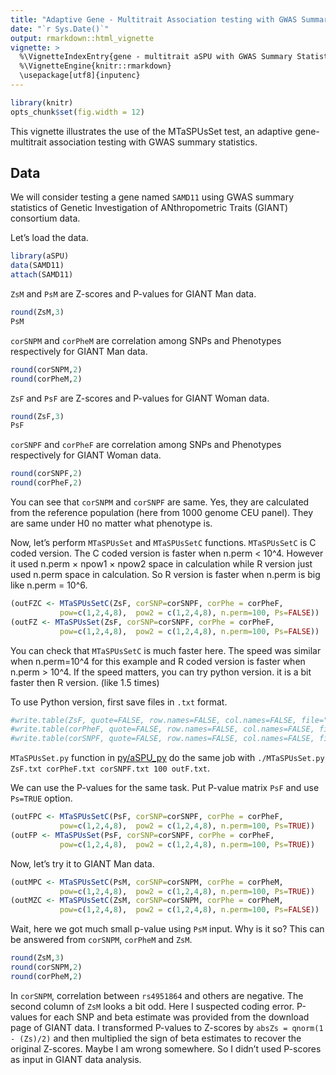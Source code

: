 ```yaml
---
title: "Adaptive Gene - Multitrait Association testing with GWAS Summary Statistics (MTaSPUsSet() )"
date: "`r Sys.Date()`"
output: rmarkdown::html_vignette
vignette: >
  %\VignetteIndexEntry{gene - multitrait aSPU with GWAS Summary Statistics}
  %\VignetteEngine{knitr::rmarkdown}
  \usepackage[utf8]{inputenc}
---
```


```r
library(knitr)
opts_chunk$set(fig.width = 12)
```

This vignette illustrates the use of the MTaSPUsSet test, an adaptive gene-multitrait association testing with GWAS summary statistics. 

## Data

We will consider testing a gene named `SAMD11` using GWAS summary statistics of Genetic
Investigation of ANthropometric Traits (GIANT) consortium data.

Let's load the data.
```r
library(aSPU)
data(SAMD11)
attach(SAMD11)
```

`ZsM` and `PsM` are Z-scores and P-values for GIANT Man data.
```r
round(ZsM,3)
PsM
```

`corSNPM` and `corPheM` are correlation among SNPs and Phenotypes respectively for GIANT Man data. 
```r
round(corSNPM,2)
round(corPheM,2)
```

`ZsF` and `PsF` are Z-scores and P-values for GIANT Woman data.
```r
round(ZsF,3)
PsF
```

`corSNPF` and `corPheF` are correlation among SNPs and Phenotypes respectively for GIANT Woman data. 
```r
round(corSNPF,2)
round(corPheF,2)
```

You can see that `corSNPM` and `corSNPF` are same. Yes, they are calculated from the reference population (here from 1000 genome CEU panel). They are same under H0 no matter what phenotype is.  

Now, let's perform `MTaSPUsSet` and `MTaSPUsSetC` functions. `MTaSPUsSetC` is C coded version. The C coded version is faster when n.perm < 10^4. However it used n.perm $\times$ npow1 $\times$ npow2 space in calculation while R version just used n.perm space in calculation. So R version is faster when n.perm is big like n.perm = 10^6. 

```r
(outFZC <- MTaSPUsSetC(ZsF, corSNP=corSNPF, corPhe = corPheF,
           pow=c(1,2,4,8),  pow2 = c(1,2,4,8), n.perm=100, Ps=FALSE))
(outFZ <- MTaSPUsSet(ZsF, corSNP=corSNPF, corPhe = corPheF,
           pow=c(1,2,4,8),  pow2 = c(1,2,4,8), n.perm=100, Ps=FALSE))
```

You can check that `MTaSPUsSetC` is much faster here. The speed was similar when n.perm=10^4 for this example and R coded version is faster when n.perm > 10^4. If the speed matters, you can try python version. it is a bit faster then R version. (like 1.5 times)

To use Python version, first save files in `.txt` format.

```r
#write.table(ZsF, quote=FALSE, row.names=FALSE, col.names=FALSE, file="ZsF.txt")
#write.table(corPheF, quote=FALSE, row.names=FALSE, col.names=FALSE, file="corPheF.txt")
#write.table(corSNPF, quote=FALSE, row.names=FALSE, col.names=FALSE, file="corSNPF.txt")

```
`MTaSPUsSet.py` function in [py/aSPU_py](https://github.com/ikwak2/aSPU_py) do the same job with `./MTaSPUsSet.py ZsF.txt corPheF.txt corSNPF.txt 100 outF.txt`.

We can use the P-values for the same task. Put P-value matrix `PsF` and use `Ps=TRUE` option.
```r
(outFPC <- MTaSPUsSetC(PsF, corSNP=corSNPF, corPhe = corPheF,
           pow=c(1,2,4,8),  pow2 = c(1,2,4,8), n.perm=100, Ps=TRUE))
(outFP <- MTaSPUsSet(PsF, corSNP=corSNPF, corPhe = corPheF,
           pow=c(1,2,4,8),  pow2 = c(1,2,4,8), n.perm=100, Ps=TRUE))
```

Now, let's try it to GIANT Man data. 
```r
(outMPC <- MTaSPUsSetC(PsM, corSNP=corSNPM, corPhe = corPheM,
           pow=c(1,2,4,8),  pow2 = c(1,2,4,8), n.perm=100, Ps=TRUE))
(outMZC <- MTaSPUsSetC(ZsM, corSNP=corSNPM, corPhe = corPheM,
           pow=c(1,2,4,8),  pow2 = c(1,2,4,8), n.perm=100, Ps=FALSE))
```
Wait, here we got much small p-value using `PsM` input. Why is it so? This can be answered from `corSNPM`, `corPheM` and `ZsM`.
```r
round(ZsM,3)
round(corSNPM,2)
round(corPheM,2)
```
In `corSNPM`, correlation between `rs4951864` and others are negative. The second column of `ZsM` looks a bit odd. Here I suspected coding error. P-values for each SNP and beta estimate was provided from the download page of GIANT data. I transformed P-values to Z-scores by `absZs = qnorm(1 - (Zs)/2)` and then multiplied the sign of beta estimates to recover the original Z-scores. Maybe I am wrong somewhere. So I didn't used P-scores as input in GIANT data analysis.

